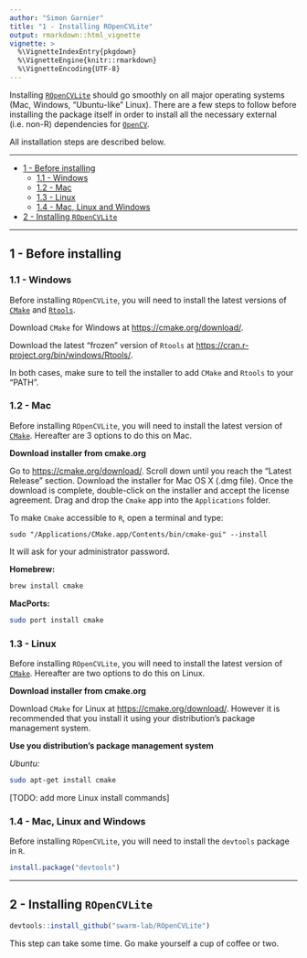 ```yaml
---
author: "Simon Garnier"
title: "1 - Installing ROpenCVLite"
output: rmarkdown::html_vignette
vignette: >
  %\VignetteIndexEntry{pkgdown}
  %\VignetteEngine{knitr::rmarkdown}
  %\VignetteEncoding{UTF-8}
---
```


Installing [`ROpenCVLite`](https://github.com/swarm-lab/ROpenCVLite) should go 
smoothly on all major operating systems (Mac, Windows, "Ubuntu-like" Linux). 
There are a few steps to follow before installing the package itself in order to
install all the necessary external (i.e. non-R) dependencies for 
[`OpenCV`](http://opencv.org/). 

All installation steps are described below. 

---

+ [1 - Before installing ](#before-installing )
  + [1.1 - Windows](#windows)
  + [1.2 - Mac](#mac)
  + [1.3 - Linux](#linux)
  + [1.4 - Mac, Linux and Windows](#mac-linux-and-windows)
+ [2 - Installing `ROpenCVLite`](#installing-ropencvlite)
  
---

## 1 - Before installing 

### 1.1 - Windows

Before installing `ROpenCVLite`, you will need to install the latest versions of
[`CMake`](https://cmake.org/) and [`Rtools`](https://cran.r-project.org/bin/windows/Rtools/). 

Download `CMake` for Windows at [https://cmake.org/download/](https://cmake.org/download/).

Download the latest "frozen" version of `Rtools` at 
[https://cran.r-project.org/bin/windows/Rtools/](https://cran.r-project.org/bin/windows/Rtools/).

In both cases, make sure to tell the installer to add `CMake` and `Rtools` to 
your "PATH".

### 1.2 - Mac

Before installing `ROpenCVLite`, you will need to install the latest version of
[`CMake`](https://cmake.org/). Hereafter are 3 options to do this on Mac.

**Download installer from cmake.org** 

Go to [https://cmake.org/download/](https://cmake.org/download/). Scroll down 
until you reach the "Latest Release" section. Download the installer for Mac OS X
(.dmg file). Once the download is complete, double-click on the installer and 
accept the license agreement. Drag and drop the `Cmake` app into the `Applications`
folder. 

To make `Cmake` accessible to `R`, open a terminal and type:

`sudo "/Applications/CMake.app/Contents/bin/cmake-gui" --install`

It will ask for your administrator password. 

**Homebrew:**

```bash
brew install cmake
```

**MacPorts:**

```bash
sudo port install cmake
```

### 1.3 - Linux

Before installing `ROpenCVLite`, you will need to install the latest version of
[`CMake`](https://cmake.org/). Hereafter are two options to do this on Linux.

**Download installer from cmake.org** 

Download `CMake` for Linux at [https://cmake.org/download/](https://cmake.org/download/).
However it is recommended that you install it using your distribution's package
management system.

**Use you distribution's package management system**

*Ubuntu:*

```bash
sudo apt-get install cmake
```

[TODO: add more Linux install commands]

### 1.4 - Mac, Linux and Windows

Before installing `ROpenCVLite`, you will need to install the `devtools` package 
in `R`. 

```r
install.package("devtools")
```

---

## 2 - Installing `ROpenCVLite`

```r
devtools::install_github("swarm-lab/ROpenCVLite")
```

This step can take some time. Go make yourself a cup of coffee or two.
